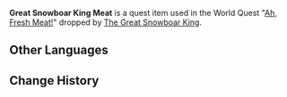 {{Item Infobox
|id           = 100636
|image        = Item Chilled Meat.png
|type         = Quest Items
|description  = Exquisite flavor, rich in fat.<br />
This cut of meat is exceptionally delicious, regardless of preferred cooking technique.<br />
Only the most ancient of creatures, sturdiest of the boars deserve to be called a "king".
|source1      = Dropped by [[The Great Snowboar King]]
}}
'''Great Snowboar King Meat''' is a quest item used in the World Quest "[[Ah, Fresh Meat!]]" dropped by [[The Great Snowboar King]].
==Other Languages==
{{Other Languages
|default_hidden = 1
|en      = Great Snowboar King Meat
|zhs     = 「大雪猪王」的肉
|zhs_rm  = "Dà-Xuězhūwáng" de Ròu
|zht     = 「大雪豬王」的肉
|zht_rm  = "Dà-Xuězhūwáng" de Ròu
|ja      = 「雪のイノシシ王」の肉
|ja_rm   = "Yuki no Inoshishi Ou" no Niku
|ko      = 「설산 멧돼지 왕」의 고기
|ko_rm   = 
|es      = Carne del Rey Jabalí de las Nieves
|fr      = Viande du Roi sangliers des neiges
|ru      = Мясо Короля снежных кабанов
|th      = Great Snowboar King Meat
|vi      = Thịt của "Vua Heo Tuyết"
|de      = Schnee-Eber-Fleisch
|id      = Daging Great Snowboar King
|pt      = Carne do Grande Rei Javali da Neve
}}

==Change History==
{{Change History|1.2}}